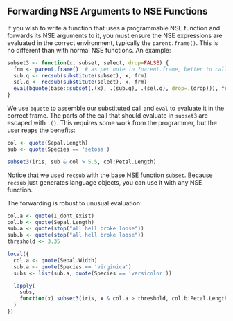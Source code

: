 ## Forwarding NSE Arguments to NSE Functions

If you wish to write a function that uses a programmable NSE function and
forwards its NSE arguments to it, you must ensure the NSE expressions are
evaluated in the correct environment, typically the `parent.frame()`.  This is
no different than with normal NSE functions.  An example:

```r
subset3 <- function(x, subset, select, drop=FALSE) {
  frm <- parent.frame()  # as per note in ?parent.frame, better to call here
  sub.q <- recsub(substitute(subset), x, frm)
  sel.q <- recsub(substitute(select), x, frm)
  eval(bquote(base::subset(.(x), .(sub.q), .(sel.q), drop=.(drop))), frm)
}
```

We use `bquote` to assemble our substituted call and `eval` to evaluate it in
the correct frame.  The parts of the call that should evaluate in `subset3` are
escaped with `.()`.  This requires some work from the programmer, but the user
reaps the benefits:

```r
col <- quote(Sepal.Length)
sub <- quote(Species == 'setosa')

subset3(iris, sub & col > 5.5, col:Petal.Length)
```

Notice that we used `recsub` with the base NSE function `subset`.  Because
`recsub` just generates language objects, you can use it with any NSE function.

The forwarding is robust to unusual evaluation:

```r
col.a <- quote(I_dont_exist)
col.b <- quote(Sepal.Length)
sub.a <- quote(stop("all hell broke loose"))
sub.b <- quote(stop("all hell broke loose"))
threshold <- 3.35

local({
  col.a <- quote(Sepal.Width)
  sub.a <- quote(Species == 'virginica')
  subs <- list(sub.a, quote(Species == 'versicolor'))

  lapply(
    subs,
    function(x) subset3(iris, x & col.a > threshold, col.b:Petal.Length)
  )
})
```
